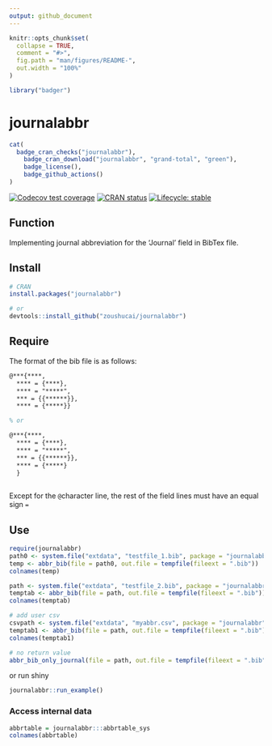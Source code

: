 ```yaml
---
output: github_document
---
```


<!-- README.md is generated from README.Rmd. Please edit that file -->

```r
knitr::opts_chunk$set(
  collapse = TRUE,
  comment = "#>",
  fig.path = "man/figures/README-",
  out.width = "100%"
)
```

```r
library("badger")
```

# journalabbr 

<!-- badges: start -->
```r
cat(
  badge_cran_checks("journalabbr"),
	badge_cran_download("journalabbr", "grand-total", "green"),
	badge_license(),
	badge_github_actions()
)
```
[![Codecov test coverage](https://codecov.io/gh/zoushucai/journalabbr/branch/master/graph/badge.svg)](https://app.codecov.io/gh/zoushucai/journalabbr?branch=master)
[![CRAN status](https://www.r-pkg.org/badges/version/journalabbr)](https://CRAN.R-project.org/package=journalabbr)
[![Lifecycle: stable](https://img.shields.io/badge/lifecycle-stable-brightgreen.svg)](https://lifecycle.r-lib.org/articles/stages.html#stable)
<!-- badges: end -->

## Function

Implementing journal abbreviation for the 'Journal' field in BibTex file.

## Install

```r
# CRAN
install.packages("journalabbr")

# or 
devtools::install_github("zoushucai/journalabbr")
```

## Require

The format of the bib file is as follows:

``` latex
@***{****,
  **** = {****},
  **** = "*****",
  *** = {{******}},
  **** = {*****}}

% or

@***{****,
  **** = {****},
  **** = "*****",
  *** = {{******}},
  **** = {*****}
  }
  
```

Except for the `@`character line, the rest of the field lines must have an equal sign `=`

## Use

```r
require(journalabbr)
path0 <- system.file("extdata", "testfile_1.bib", package = "journalabbr", mustWork = TRUE)
temp <- abbr_bib(file = path0, out.file = tempfile(fileext = ".bib"))
colnames(temp)

path <- system.file("extdata", "testfile_2.bib", package = "journalabbr", mustWork = TRUE)
temptab <- abbr_bib(file = path, out.file = tempfile(fileext = ".bib"))
colnames(temptab)

# add user csv
csvpath <- system.file("extdata", "myabbr.csv", package = "journalabbr", mustWork = TRUE)
temptab1 <- abbr_bib(file = path, out.file = tempfile(fileext = ".bib"), user.csv = csvpath)
colnames(temptab1)

# no return value
abbr_bib_only_journal(file = path, out.file = tempfile(fileext = ".bib"), user.csv = csvpath)

```

or run shiny 

```r
journalabbr::run_example()
```

### Access internal data

```r
abbrtable = journalabbr:::abbrtable_sys
colnames(abbrtable)
```


